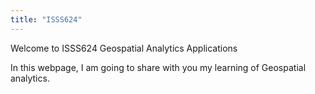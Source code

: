 ```yaml
---
title: "ISSS624"
---
```


Welcome to ISSS624 Geospatial Analytics Applications

In this webpage, I am going to share with you my learning of Geospatial analytics.
